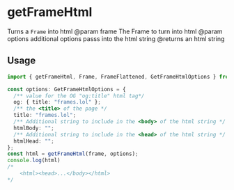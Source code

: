 # getFrameHtml


Turns a `Frame` into html
@param frame The Frame to turn into html
@param options additional options passs into the html string
@returns an html string

## Usage

```ts [example.ts]
import { getFrameHtml, Frame, FrameFlattened, GetFrameHtmlOptions } from "frames.js"

const options: GetFrameHtmlOptions = {
  /** value for the OG "og:title" html tag*/
  og: { title: "frames.lol" };
  /** the <title> of the page */
  title: "frames.lol";
  /** Additional string to include in the <body> of the html string */
  htmlBody: "";
  /** Additional string to include in the <head> of the html string */
  htmlHead: "";
};
const html = getFrameHtml(frame, options);
console.log(html)
/*
	<html><head>...</body></html>
*/
```